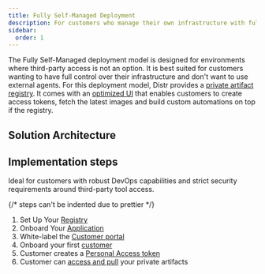 ```yaml
---
title: Fully Self-Managed Deployment
description: For customers who manage their own infrastructure with full control and minimal vendor access
sidebar:
  order: 1
---
```



The Fully Self-Managed deployment model is designed for environments where third-party access is not an option.
It is best suited for customers wanting to have full control over their infrastructure and don't want to use external agents.
For this deployment model, Distr provides a [private artifact registry](/docs/product/registry/).
It comes with an [optimized UI](/docs/product/registry/#artifact-registry-ui) that enables customers
to create access tokens, fetch the latest images and build custom automations on top if the registry.

## Solution Architecture

<ThemeImage
  lightSrc="/src/assets/docs/use-cases/fully-self-managed/fully-self-managed-light.png"
  darkSrc="/src/assets/docs/use-cases/fully-self-managed/fully-self-managed-dark.png"
  alt="Fully-Self-Managed diagram"
/>

## Implementation steps

<Aside type="note">
  Ideal for customers with robust DevOps capabilities and strict security
  requirements around third-party tool access.
</Aside>

<Steps>

{/* steps can't be indented due to prettier */}

1. Set Up Your [Registry](/docs/guides/container-registry/)
2. Onboard Your [Application](/docs/guides/onboarding-a-helm-app/)
3. White-label the [Customer portal](/docs/product/branding/)
4. Onboard your first [customer](/docs/guides/onboarding-a-new-customer/)
5. Customer creates a [Personal Access token](/docs/integrations/personal-access-token/)
6. Customer can [access and pull](/docs/guides/container-registry-for-end-customers/#registry-quickstart-from-the-customer-portal) your private artifacts

</Steps>
